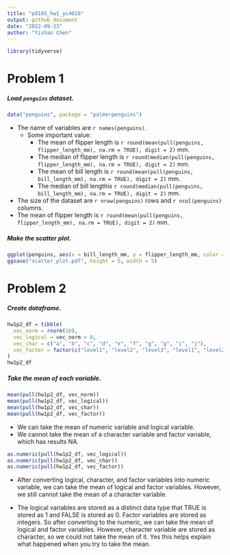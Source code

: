 ```yaml
---
title: "p8105_hw1_yc4016"
output: github_document
date: "2022-09-23"
author: "Yishan Chen"
---
```


```r
library(tidyverse)
```

# Problem 1

##### Load `penguins` dataset.

```r
data("penguins", package = "palmerpenguins")
```

* The name of variables are `r names(penguins)`. 
  * Some important value: 
    * The mean of flipper length is `r round(mean(pull(penguins, flipper_length_mm), na.rm = TRUE), digit = 2)` mm.
    * The median of flipper length is `r round(median(pull(penguins, flipper_length_mm), na.rm = TRUE), digit = 2)` mm.
    * The mean of bill length is `r round(mean(pull(penguins, bill_length_mm), na.rm = TRUE), digit = 2)` mm.
    * The median of bill lengthis `r round(median(pull(penguins, bill_length_mm), na.rm = TRUE), digit = 2)` mm.
* The size of the dataset are `r nrow(penguins)` rows and `r ncol(penguins)` columns.
* The mean of flipper length is `r round(mean(pull(penguins, flipper_length_mm), na.rm = TRUE), digit = 2)` mm.

##### Make the scatter plot. 

```r
ggplot(penguins, aes(x = bill_length_mm, y = flipper_length_mm, color = species)) + geom_point()
ggsave("scatter_plot.pdf", height = 5, width = 5)
```



# Problem 2

##### Create dataframe.

```r
hw1p2_df = tibble(
  vec_norm = rnorm(10),
  vec_logical = vec_norm > 0,
  vec_char = c("a", "b", "c", "d", "e", "f", "g", "g", "i", "j"),
  vec_factor = factor(c("level1", "level2", "level3", "level1", "level2", "level1", "level1", "level2", "level3", "level1"))
)
hw1p2_df
```


##### Take the mean of each variable.

```r
mean(pull(hw1p2_df, vec_norm))
mean(pull(hw1p2_df, vec_logical))
mean(pull(hw1p2_df, vec_char))
mean(pull(hw1p2_df, vec_factor))
```

* We can take the mean of numeric variable and logical variable.
* We cannot take the mean of a character variable and factor variable, which has results NA. 


```r
as.numeric(pull(hw1p2_df, vec_logical))
as.numeric(pull(hw1p2_df, vec_char))
as.numeric(pull(hw1p2_df, vec_factor))
```

* After converting logical, character, and factor variables into numeric variable, we can take the mean of logical and factor variables. However, we still cannot take the mean of a character variable. 

* The logical variables are stored as a distinct data type that TRUE is stored as 1 and FALSE is stored as 0. Factor variables are stored as integers. So after converting to the numeric, we can take the mean of logical and factor variables. However, character variable are stored as character, so we could not take the mean of it. Yes this helps explain what happened when you try to take the mean. 


